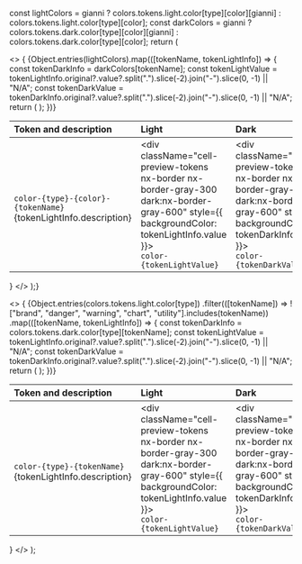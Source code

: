 
const lightColors = gianni ? colors.tokens.light.color[type][color][gianni] : colors.tokens.light.color[type][color];
const darkColors = gianni ? colors.tokens.dark.color[type][color][gianni] : colors.tokens.dark.color[type][color];
return (

<>
  {
    <table className="docs my-6">
      <thead>
        <tr>
          <th align="left">Token and description</th>
          <th align="left">Light</th>
          <th align="left">Dark</th>
        </tr>
      </thead>
      <tbody>
        {Object.entries(lightColors).map(([tokenName, tokenLightInfo]) => {
          const tokenDarkInfo = darkColors[tokenName];
          const tokenLightValue =
            tokenLightInfo.original?.value?.split(".").slice(-2).join("-").slice(0, -1) || "N/A";
          const tokenDarkValue =
            tokenDarkInfo.original?.value?.split(".").slice(-2).join("-").slice(0, -1) || "N/A";
          return (
            <tr key={tokenName}>
              <td className="w-full">
                <div className="cell-tokens-name">
                  <code className="font-medium">
                    color-{type}-{color}-{tokenName}
                  </code>
                  <div className="cell-description-tokens">{tokenLightInfo.description}</div>
                </div>
              </td>
              <td>
                <div className="cell-tokens">
                  <div
                    className="cell-preview-tokens nx-border nx-border-gray-300 dark:nx-border-gray-600"
                    style={{ backgroundColor: tokenLightInfo.value }}></div>
                  <div className="cell-token-tokens">
                    <code>color-{tokenLightValue}</code>
                  </div>
                </div>
              </td>
              <td>
                <div className="cell-tokens">
                  <div
                    className="cell-preview-tokens nx-border nx-border-gray-300 dark:nx-border-gray-600"
                    style={{ backgroundColor: tokenDarkInfo.value }}></div>
                  <div className="cell-token-tokens">
                    <code>color-{tokenDarkValue}</code>
                  </div>
                </div>
              </td>
            </tr>
          );
        })}
      </tbody>
    </table>
  }
</>
);}

  <>
    {
      <table className="docs my-6">
        <thead>
          <tr>
            <th align="left">Token and description</th>
            <th align="left">Light</th>
            <th align="left">Dark</th>
          </tr>
        </thead>
        <tbody>
          {Object.entries(colors.tokens.light.color[type])
            .filter(([tokenName]) => !["brand", "danger", "warning", "chart", "utility"].includes(tokenName))
            .map(([tokenName, tokenLightInfo]) => {
              const tokenDarkInfo = colors.tokens.dark.color[type][tokenName];
              const tokenLightValue =
                tokenLightInfo.original?.value?.split(".").slice(-2).join("-").slice(0, -1) || "N/A";
              const tokenDarkValue =
                tokenDarkInfo.original?.value?.split(".").slice(-2).join("-").slice(0, -1) || "N/A";
              return (
                <tr key={tokenName}>
                  <td className="w-full">
                    <div className="cell-tokens-name">
                      <code className="font-medium">
                        color-{type}-{tokenName}
                      </code>
                      <div className="cell-description-tokens">{tokenLightInfo.description}</div>
                    </div>
                  </td>
                  <td>
                    <div className="cell-tokens">
                      <div
                        className="cell-preview-tokens nx-border nx-border-gray-300 dark:nx-border-gray-600"
                        style={{ backgroundColor: tokenLightInfo.value }}></div>
                      <div className="cell-token-tokens">
                        <code>color-{tokenLightValue}</code>
                      </div>
                    </div>
                  </td>
                  <td>
                    <div className="cell-tokens">
                      <div
                        className="cell-preview-tokens nx-border nx-border-gray-300 dark:nx-border-gray-600"
                        style={{ backgroundColor: tokenDarkInfo.value }}></div>
                      <div className="cell-token-tokens">
                        <code>color-{tokenDarkValue}</code>
                      </div>
                    </div>
                  </td>
                </tr>
              );
            })}
        </tbody>
      </table>
    }
  </>
);
